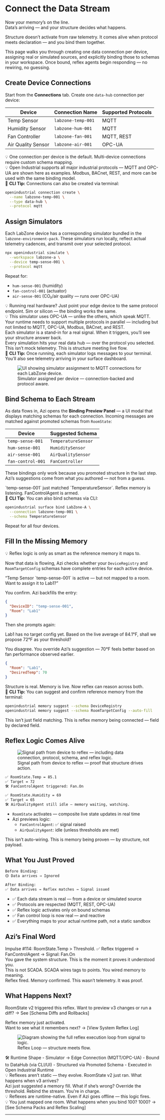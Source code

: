 # Connect the Data Stream

Now your memory’s on the line.  
Data’s arriving — and your structure decides what happens.

Structure doesn’t activate from raw telemetry. It comes alive when protocol meets declaration — and you bind them together.

This page walks you through creating one data connection per device, assigning real or simulated sources, and explicitly binding those to schemas in your workspace. Once bound, reflex agents begin responding — no rewiring, no guessing.

## Create Device Connections

Start from the **Connections** tab. Create one `data-hub` connection per device:

| Device | Connection Name | Supported Protocols |
|--------|------------------|---------------------|
| Temp Sensor | `labzone-temp-001` | MQTT |
| Humidity Sensor | `labzone-hum-001` | MQTT |
| Fan Controller | `labzone-fan-001` | MQTT, REST |
| Air Quality Sensor | `labzone-air-001` | OPC-UA |

<aside class="border-l-4 border-yellow-400 bg-yellow-50 pl-4 text-yellow-900">
💡 One connection per device is the default. Multi-device connections require custom schema mapping.
</aside>

<aside class="border-l-4 border-cyan-500 bg-cyan-50 text-cyan-900 p-4 my-6">
💡 Open Industrial supports all major industrial protocols — MQTT and OPC-UA are shown here as examples. Modbus, BACnet, REST, and more can be used with the same binding model.
</aside>

<aside class="border-l-4 border-neutral-300 bg-neutral-50 pl-4 text-neutral-700 text-sm">
📎 <strong>CLI Tip:</strong> Connections can also be created via terminal:

```bash
openindustrial connection create \
  --name labzone-temp-001 \
  --type data-hub \
  --protocol mqtt
```
</aside>

## Assign Simulators

Each LabZone device has a corresponding simulator bundled in the `labzone-environment-pack`. These simulators run locally, reflect actual telemetry cadences, and transmit over your selected protocol.

```bash
npx openindustrial simulate \
  --workspace labzone-a \
  --device temp-sense-001 \
  --protocol mqtt
```

Repeat for:
- `hum-sense-001` (humidity)
- `fan-control-001` (actuator)
- `air-sense-001` (CO₂/air quality — runs over OPC-UA)

<aside class="border-l-4 border-cyan-500 bg-cyan-50 text-cyan-900 p-4 my-6">
💡 Running real hardware? Just point your edge device to the same protocol endpoint.  
Sim or silicon — the binding works the same.
</aside>

<aside class="border-l-4 border-yellow-400 bg-yellow-50 pl-4 text-yellow-900">
💡 This simulator uses OPC-UA — unlike the others, which speak MQTT. Your runtime needs to support multiple protocols in parallel — including but not limited to MQTT, OPC-UA, Modbus, BACnet, and REST.
</aside>

<aside class="border-l-4 border-neon-blue pl-4 italic text-neon-blue">
Each simulator is a stand-in for a real signal. When it triggers, you’ll see your structure answer back.
</aside>

<aside class="border-l-4 border-neon-blue pl-4 italic text-neon-blue">
Every simulation hits your real data hub — over the protocol you selected. This isn’t mock telemetry. This is structure meeting live flow.
</aside>

<aside class="border-l-4 border-neutral-300 bg-neutral-50 pl-4 text-neutral-700 text-sm">
📎 <strong>CLI Tip:</strong> Once running, each simulator logs messages to your terminal. You’ll also see telemetry arriving in your surface dashboard.
</aside>

<figure class="my-16 flex flex-col items-center text-center max-w-xl w-full">
  <img
    src="/assets/docs/device-sim-assign.png"
    alt="UI showing simulator assignment to MQTT connections for each LabZone device."
    class="rounded-2xl shadow-2xl ring-1 ring-white/10 w-full"
  />
  <figcaption class="mt-4 text-sm text-neutral-400 tracking-wide uppercase">
    Simulator assigned per device — connection-backed and protocol aware.
  </figcaption>
</figure>

## Bind Schema to Each Stream

As data flows in, Azi opens the **Binding Preview Panel** — a UI modal that displays matching schemas for each connection. Incoming messages are matched against promoted schemas from `RoomState`:

| Device | Suggested Schema |
|--------|------------------|
| `temp-sense-001` | `TemperatureSensor` |
| `hum-sense-001` | `HumiditySensor` |
| `air-sense-001` | `AirQualitySensor` |
| `fan-control-001` | `FanController` |

These bindings only work because you promoted structure in the last step. Azi’s suggestions come from what you authored — not from a guess.

<aside class="border-l-4 border-yellow-400 bg-yellow-50 pl-4 text-yellow-900">
`temp-sense-001` just matched `TemperatureSensor`.  
Reflex memory is listening. FanControlAgent is armed.
</aside>

<aside class="border-l-4 border-neutral-300 bg-neutral-50 pl-4 text-neutral-700 text-sm">
📎 <strong>CLI Tip:</strong> You can also bind schemas via CLI:

```bash
openindustrial surface bind LabZone-A \
  --connection labzone-temp-001 \
  --schema TemperatureSensor
```
</aside>

Repeat for all four devices.

## Fill In the Missing Memory

<aside class="border-l-4 border-yellow-400 bg-yellow-50 pl-4 text-yellow-900">
💡 Reflex logic is only as smart as the reference memory it maps to.
</aside>

Now that data is flowing, Azi checks whether your `DeviceRegistry` and `RoomTargetConfig` schemas have complete entries for each active device.

<aside class="border-l-4 border-neon-blue pl-4 italic text-neon-blue">
“Temp Sensor `temp-sense-001` is active — but not mapped to a room. Want to assign it to Lab1?”
</aside>

You confirm. Azi backfills the entry:

```json
{
  "DeviceID": "temp-sense-001",
  "Room": "Lab1"
}
```

Then she prompts again:

<aside class="border-l-4 border-neon-blue pl-4 italic text-neon-blue">
Lab1 has no target config yet. Based on the live average of 84.1°F, shall we propose 72°F as your threshold?
</aside>

You disagree. You override Azi’s suggestion — 70°F feels better based on fan performance observed earlier.

```json
{
  "Room": "Lab1",
  "DesiredTemp": 70
}
```

<aside class="border-l-4 border-electric-purple pl-4 italic text-electric-purple">
Structure is real. Memory is live.  
Now reflex can reason across both.
</aside>

<aside class="border-l-4 border-neutral-300 bg-neutral-50 pl-4 text-neutral-700 text-sm">
📎 <strong>CLI Tip:</strong> You can suggest and confirm reference memory from the terminal:

```bash
openindustrial memory suggest --schema DeviceRegistry
openindustrial memory suggest --schema RoomTargetConfig --auto-fill
```
</aside>

<aside class="border-l-4 border-electric-purple pl-4 italic text-electric-purple">
This isn’t just field matching. This is reflex memory being connected — field by declared field.
</aside>

## Reflex Logic Comes Alive

<figure class="my-16 flex flex-col items-center text-center max-w-xl w-full">
  <img
    src="/assets/docs/runtime-signal-path.png"
    alt="Signal path from device to reflex — including data connection, protocol, schema, and reflex logic."
    class="rounded-2xl shadow-2xl ring-1 ring-white/10 w-full"
  />
  <figcaption class="mt-4 text-sm text-neutral-400 tracking-wide uppercase">
    Signal path from device to reflex — proof that structure drives action.
  </figcaption>
</figure>

```txt
✅ RoomState.Temp = 85.1  
✅ Target = 72  
🛠 FanControlAgent triggered: Fan.On
```

```txt
✅ RoomState.Humidity = 69  
✅ Target = 65  
🛠 AirQualityAgent still idle — memory waiting, watching.
```

- `RoomState` activates — composite live state updates in real time
- Azi previews logic:
  - `FanControlAgent`: ✅ signal raised
  - `AirQualityAgent`: idle (unless thresholds are met)

<aside class="border-l-4 border-neon-blue pl-4 italic text-neon-blue">
This isn’t auto-wiring. This is memory being proven — by structure, not payload.
</aside>

## What You Just Proved

```txt
Before Binding:
🟡 Data arrives → Ignored

After Binding:
✅ Data arrives → Reflex matches → Signal issued
```

- ✅ Each data stream is real — from a device or simulated source
- ✅ Protocols are respected (MQTT, REST, OPC-UA)
- ✅ Reflex logic activates only on bound schemas
- ✅ Fan control loop is now real — and reactive
- ✅ Everything maps to your actual runtime path, not a static sandbox

## Azi’s Final Word

<aside class="border-l-4 border-yellow-400 bg-yellow-50 pl-4 text-yellow-900">
Impulse #114: RoomState.Temp > Threshold.  
✅ Reflex triggered → FanControlAgent → Signal: Fan.On  
</aside>

<aside class="border-l-4 border-neon-blue pl-4 italic text-neon-blue">
You gave the system structure.  
This is the moment it proves it understood you.
</aside>

<aside class="border-l-4 border-yellow-400 bg-yellow-50 pl-4 text-yellow-900">
This is not SCADA.  
SCADA wires tags to points. You wired memory to meaning.
</aside>

<aside class="border-l-4 border-neon-blue pl-4 italic text-neon-blue">
Reflex fired. Memory confirmed.  
This wasn’t telemetry. It was proof.
</aside>

## What Happens Next?

<aside class="border-l-4 border-neon-blue pl-4 italic text-neon-blue">
RoomState v2 triggered this reflex. Want to preview v3 changes or run a diff?
→ See [Schema Diffs and Rollbacks]
</aside>

Reflex memory just activated.  
Want to see what it remembers next? → [View System Reflex Log]

<figure class="my-16 flex flex-col items-center text-center max-w-xl w-full">
  <img
    src="/assets/docs/reflex-loop.png"
    alt="Diagram showing the full reflex execution loop from signal to logic."
    class="rounded-2xl shadow-2xl ring-1 ring-white/10 w-full"
  />
  <figcaption class="mt-4 text-sm text-neutral-400 tracking-wide uppercase">
    Reflex Loop — structure meets flow.
  </figcaption>
</figure>

<aside class="border-l-4 border-electric-purple pl-4 italic text-electric-purple">
🛠️ Runtime Shape
- Simulator → Edge Connection (MQTT/OPC-UA)
- Bound to DataHub (via CLI/UI)
- Structured via Promoted Schema
- Executed in Open Industrial Runtime
</aside>

<aside class="border-l-4 border-yellow-400 bg-yellow-50 pl-4 text-yellow-900">
💡 Reflexes aren’t static — they evolve.  
RoomState v2 just ran. What happens when v3 arrives?
</aside>

<aside class="border-l-4 border-neon-blue pl-4 italic text-neon-blue">
Azi just suggested a memory fill. What if she’s wrong?  
Override the threshold. Rebind the stream. You're in charge.
</aside>

<aside class="border-l-4 border-yellow-400 bg-yellow-50 pl-4 text-yellow-900">
💡 Reflexes are runtime-native.  
Even if Azi goes offline — this logic fires.
</aside>

<aside class="border-l-4 border-yellow-400 bg-yellow-50 pl-4 text-yellow-900">
💡 You just mapped one room.  
What happens when you bind 100? 1000?  
→ [See Schema Packs and Reflex Scaling]
</aside>

---
